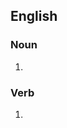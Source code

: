{{also|feather-beds|feather beds}}
==English==

===Noun===
{{head|en|noun form|head=[[feather]][[bed]]s}}

# {{plural of|featherbed|lang=en}}

===Verb===
{{head|en|verb form}}

# {{en-third-person singular of|featherbed}}